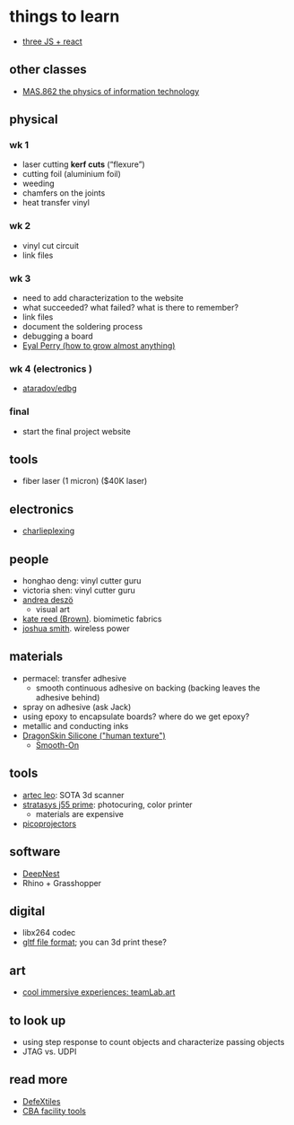 # things to learn

- [three JS + react](https://kahilnaytondev.medium.com/use-three-js-with-react-to-build-modern-sites-with-3d-graphics-cdfdf26b1410)

## other classes
- [MAS.862 the physics of information technology](https://fab.cba.mit.edu/classes/862.19/index.html)

## physical

### wk 1
- laser cutting **kerf cuts** (&ldquo;flexure&rdquo;)
- cutting foil (aluminium foil)
- weeding
- chamfers on the joints
- heat transfer vinyl

### wk 2
- vinyl cut circuit
- link files

### wk 3
- need to add characterization to the website
- what succeeded? what failed? what is there to remember?
- link files
- document the soldering process
- debugging a board
- [Eyal Perry (how to grow almost anything)](http://fab.cba.mit.edu/classes/S61.20/student_site/Eyal%20Perry/index.html)

### wk 4 (electronics )
- [ataradov/edbg](https://github.com/ataradov/edbg)

### final
- start the final project website

## tools
- fiber laser (1 micron) ($40K laser)

## electronics
- [charlieplexing](https://en.wikipedia.org/wiki/Charlieplexing)

## people
- honghao deng: vinyl cutter guru
- victoria shen: vinyl cutter guru
- [andrea deszö](http://andreadezso.com/)
  - visual art
- [kate reed (Brown)](https://www.biomimetic.io/). biomimetic fabrics
- [joshua smith](https://www.cs.washington.edu/people/faculty/jrs). wireless power

## materials
- permacel: transfer adhesive
  - smooth continuous adhesive on backing (backing leaves the adhesive behind)
- spray on adhesive (ask Jack)
- using epoxy to encapsulate boards? where do we get epoxy?
- metallic and conducting inks
- [DragonSkin Silicone ("human texture")](https://www.smooth-on.com/product-line/dragon-skin/)
  - [Smooth-On](https://www.smooth-on.com/)

## tools
- [artec leo](https://www.artec3d.com/portable-3d-scanners/artec-leo): SOTA 3d scanner
- [stratasys j55 prime](https://www.stratasys.com/3d-printers/j55-prime): photocuring, color printer
  - materials are expensive
- [picoprojectors](https://www.amazon.com/pico-projector/s?k=pico+projector)


## software
- [DeepNest](https://deepnest.io/)
- Rhino + Grasshopper

## digital
- libx264 codec
- [gltf file format](https://en.wikipedia.org/wiki/GlTF); you can 3d print these?

## art
- [cool immersive experiences: teamLab.art](https://www.teamlab.art/)

## to look up
- using step response to count objects and characterize passing objects
- JTAG vs. UDPI

## read more
- [DefeXtiles](https://www.media.mit.edu/projects/defextiles/overview/)
- [CBA facility tools](https://cba.mit.edu/tools/index.html)